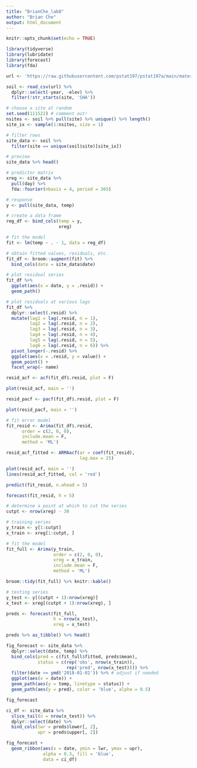 ```yaml
---
title: "BrianChe_lab8"
author: "Brian Che"
output: html_document
---
```


```r
knitr::opts_chunk$set(echo = TRUE)
```

```r
library(tidyverse)
library(lubridate)
library(forecast)
library(fda)

url <- 'https://raw.githubusercontent.com/pstat197/pstat197a/main/materials/labs/lab8-forecasting/data/soiltemp-200cm.csv'

soil <- read_csv(url) %>%
  dplyr::select(-year, -elev) %>%
  filter(!str_starts(site, 'SHA'))

# choose a site at random
set.seed(111522) # comment out!
nsites <- soil %>% pull(site) %>% unique() %>% length()
site_ix <- sample(1:nsites, size = 1)

# filter rows
site_data <- soil %>% 
  filter(site == unique(soil$site)[site_ix])

# preview
site_data %>% head()

# predictor matrix
xreg <- site_data %>%
  pull(day) %>%
  fda::fourier(nbasis = 4, period = 365)

# response
y <- pull(site_data, temp)

# create a data frame
reg_df <- bind_cols(temp = y, 
                    xreg)

# fit the model
fit <- lm(temp ~ . - 1, data = reg_df)

# obtain fitted values, residuals, etc.
fit_df <- broom::augment(fit) %>%
  bind_cols(date = site_data$date)

# plot residual series
fit_df %>%
  ggplot(aes(x = date, y = .resid)) +
  geom_path()

# plot residuals at various lags
fit_df %>%
  dplyr::select(.resid) %>%
  mutate(lag1 = lag(.resid, n = 1),
         lag2 = lag(.resid, n = 2),
         lag3 = lag(.resid, n = 3),
         lag4 = lag(.resid, n = 4),
         lag5 = lag(.resid, n = 5),
         lag6 = lag(.resid, n = 6)) %>%
  pivot_longer(-.resid) %>%
  ggplot(aes(x = .resid, y = value)) +
  geom_point() + 
  facet_wrap(~ name)

resid_acf <- acf(fit_df$.resid, plot = F)

plot(resid_acf, main = '')

resid_pacf <- pacf(fit_df$.resid, plot = F)

plot(resid_pacf, main = '')

# fit error model
fit_resid <- Arima(fit_df$.resid,
      order = c(2, 0, 0),
      include.mean = F,
      method = 'ML')

resid_acf_fitted <- ARMAacf(ar = coef(fit_resid), 
                            lag.max = 25)

plot(resid_acf, main = '')
lines(resid_acf_fitted, col = 'red')

predict(fit_resid, n.ahead = 5)

forecast(fit_resid, h = 5)

# determine a point at which to cut the series
cutpt <- nrow(xreg) - 30

# training series
y_train <- y[1:cutpt]
x_train <- xreg[1:cutpt, ]

# fit the model
fit_full <- Arima(y_train,
                  order = c(2, 0, 0),
                  xreg = x_train,
                  include.mean = F,
                  method = 'ML')

broom::tidy(fit_full) %>% knitr::kable()

# testing series
y_test <- y[(cutpt + 1):nrow(xreg)]
x_test <- xreg[(cutpt + 1):nrow(xreg), ]

preds <- forecast(fit_full, 
                  h = nrow(x_test), 
                  xreg = x_test)

preds %>% as_tibble() %>% head()

fig_forecast <- site_data %>%
  dplyr::select(date, temp) %>%
  bind_cols(pred = c(fit_full$fitted, preds$mean),
            status = c(rep('obs', nrow(x_train)),
                       rep('pred', nrow(x_test)))) %>%
  filter(date >= ymd('2018-01-01')) %>% # adjust if needed
  ggplot(aes(x = date)) +
  geom_path(aes(y = temp, linetype = status)) +
  geom_path(aes(y = pred), color = 'blue', alpha = 0.5)

fig_forecast

ci_df <- site_data %>% 
  slice_tail(n = nrow(x_test)) %>% 
  dplyr::select(date) %>%
  bind_cols(lwr = preds$lower[, 2],
            upr = preds$upper[, 2])

fig_forecast +
  geom_ribbon(aes(x = date, ymin = lwr, ymax = upr),
              alpha = 0.3, fill = 'blue',
              data = ci_df)
```